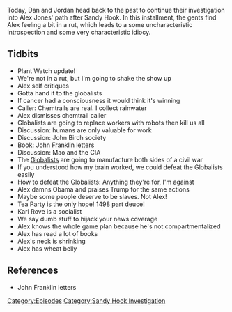 {{DEFAULTSORT:
    #_EPISODE_0320:February 21-22, 2013
}}{{Episode
    | title             = February 21-22, 2013
    | caption           = Listen to this episode on [https://knowledgefight.libsyn.com/knowledge-fight-february-21-22-2013 Libsyn] [https://open.spotify.com/episode/4AuUB0ZCIkEhngO1jCR8D8 Spotify], Read the [[Transcript/320: February 21-22, 2013|Unofficial Transcript]]
    | episodeNumber     = 320
    | length            = 01:12:13
    | airDate           = July 12, 2019
    | coverageStartDate = February 21, 2013
    | coverageEndDate   = February 23, 2013
    | episodeType       = [[:Category:Sandy Hook Investigation|Sandy Hook Investigation]]
    | appearance        = [[Karl Rove]]
    | previousEpisode   = [[319: July 7-8, 2019]]
    | nextEpisode       = [[321: February 24-26, 2013]]
}}

{{Stub}}

Today, Dan and Jordan head back to the past to continue their investigation into Alex Jones' path after Sandy Hook. In this installment, the gents find Alex feeling a bit in a rut, which leads to a some uncharacteristic introspection and some very characteristic idiocy.

==Tidbits==

*Plant Watch update!
*We're not in a rut, but I'm going to shake the show up
*Alex self critiques
*Gotta hand it to the globalists
*If cancer had a consciousness it would think it's winning
*Caller: Chemtrails are real. I collect rainwater
*Alex dismisses chemtrail caller
*Globalists are going to replace workers with robots then kill us all
*Discussion: humans are only valuable for work
*Discussion: John Birch society
*Book: John Franklin letters
*Discussion: Mao and the CIA
*The [[Globalists]] are going to manufacture both sides of a civil war
*If you understood how my brain worked, we could defeat the Globalists easily
*How to defeat the Globalists: Anything they're for, I'm against
*Alex damns Obama and praises Trump for the same actions
*Maybe some people deserve to be slaves. Not Alex!
*Tea Party is the only hope! 1498 part deuce!
*Karl Rove is a socialist
*We say dumb stuff to hijack your news coverage
*Alex knows the whole game plan because he's not compartmentalized
*Alex has read a lot of books
*Alex's neck is shrinking
*Alex has wheat belly

==References==

*John Franklin letters

[[Category:Episodes]]
[[Category:Sandy Hook Investigation]]

